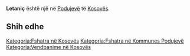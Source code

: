 {{Fshat në 
 | Emri                = Letaniç
 | EmriAlt                = 
 | NAME_SHORT_FORM=      
 | NAME_GENERIC=      
 | NAME_SORT_NAME_RO=      LETANIC
 | FULL_NAME_RO = Letaniç
 | FULL_NAME_ND_RO=Letanic
 | SORT_NAME_RG=LETANIC
 | FULL_NAME_RG=Letaniç
 | FULL_NAME_ND_RG=Letanic
 | SRP_NAME_SHORT_FORM=      
 | SRP_NAME_GENERIC=      
 | SRP_NAME_SORT_NAME_RO=      
 | SRP_FULL_NAME_RO = 
 | SRP_FULL_NAME_ND_RO=
 | SRP_SORT_NAME_RG=
 | SRP_FULL_NAME_RG=
 | SRP_FULL_NAME_ND_RG=
 | Emri (Rasa dhanore) = 
 | Figura              = 
 | Shteti              = Kosovo
 | Komuna              = Podujevë
 | Kodi postar         = 
 | Sipërfaqja          = 

 | Popullsia           = 

 | Regj. i popullsisë  = 
 | Dend. e popullsisë  = 
 | Faqja zyrtare       = 
 <!--- Koordinatat ----> 
 | Gjerësia            = 42.931347
 | Gjatësia            = 21.185786
 | Lartësia            = 
}}
'''Letaniç''' është një [[]] në [[Podujevë]] të [[Kosovës]].

<!-- == Gjeografia == -->
<!-- == Historia == -->
<!-- == Demografia == -->
== Shih edhe ==
{{Komuna Podujevë}}
{{Kosovo-Administrata-Cung}}

[[Kategoria:Fshatra në Kosovës]]
[[Kategoria:Fshatra në Kommunes Podujevë]]
[[Kategoria:Vendbanime në Kosovës]]
